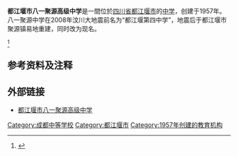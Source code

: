 '''都江堰市八一聚源高级中学'''是一間位於[[四川省|四川省]][[都江堰市|都江堰市]]的[[中学|中学]]，创建于1957年。八一聚源中学在2008年汶川大地震前名为“都江堰第四中学”，地震后于都江堰市聚源镇易地重建，同时改为现名。

<ref>{{cite web |title=记者回访汶川：八一聚源中学增设国防生班 |url=http://mil.cnr.cn/jstp/201105/t20110506_507968220.html |website=中国广播网 |accessdate=2019-11-24 |archive-date=2020-02-04 |archive-url=https://web.archive.org/web/20200204001046/http://mil.cnr.cn/jstp/201105/t20110506_507968220.html |dead-url=no }}</ref>

==参考资料及注释 ==
{{reflist}}

==外部链接 ==
* [http://www.byjygz.com/ 都江堰市八一聚源高级中学]{{Wayback|url=http://www.byjygz.com/ |date=20160302204615 }}

[[Category:成都中等学校|Category:成都中等学校]]
[[Category:都江堰市|Category:都江堰市]]
[[Category:1957年创建的教育机构|Category:1957年创建的教育机构]]
{{中学小作品}}
{{sichuan-stub}}